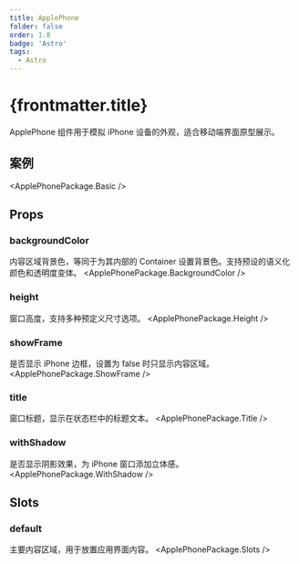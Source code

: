 ```yaml
---
title: ApplePhone
folder: false
order: 1.8
badge: 'Astro'
tags:
  - Astro
---
```



# {frontmatter.title}

ApplePhone 组件用于模拟 iPhone 设备的外观，适合移动端界面原型展示。

## 案例

<ApplePhonePackage.Basic />

## Props

### backgroundColor
内容区域背景色，等同于为其内部的 Container 设置背景色。支持预设的语义化颜色和透明度变体。
<ApplePhonePackage.BackgroundColor />

### height
窗口高度，支持多种预定义尺寸选项。
<ApplePhonePackage.Height />

### showFrame
是否显示 iPhone 边框，设置为 false 时只显示内容区域。
<ApplePhonePackage.ShowFrame />

### title
窗口标题，显示在状态栏中的标题文本。
<ApplePhonePackage.Title />

### withShadow
是否显示阴影效果，为 iPhone 窗口添加立体感。
<ApplePhonePackage.WithShadow />

## Slots

### default
主要内容区域，用于放置应用界面内容。
<ApplePhonePackage.Slots />
